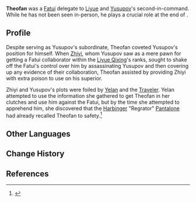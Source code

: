 {{Character Infobox
|type             = Mentioned
|region           = Snezhnaya
|region2          = Liyue

|affiliation      = Fatui
}}
'''Theofan''' was a [[Fatui]] delegate to [[Liyue]] and [[Yusupov]]'s second-in-command. While he has not been seen in-person, he plays a crucial role at the end of {{Quest|Calculated Gambit}}.

==Profile==
Despite serving as Yusupov's subordinate, Theofan coveted Yusupov's position for himself. When [[Zhiyi]], whom Yusupov saw as a mere pawn for getting a Fatui collaborator within the [[Liyue Qixing]]'s ranks, sought to shake off the Fatui's control over him by assassinating Yusupov and then covering up any evidence of their collaboration, Theofan assisted by providing Zhiyi with extra poison to use on his superior.

Zhiyi and Yusupov's plots were foiled by [[Yelan]] and the [[Traveler]]. Yelan attempted to use the information she gathered to get Theofan in her clutches and use him against the Fatui, but by the time she attempted to apprehend him, she discovered that the [[Harbinger]] "Regrator" [[Pantalone]] had already recalled Theofan to safety.<ref>{{Ref/Quest|Foregone Conclusion}}</ref>

==Other Languages==
{{Other Languages
|default_hidden=1
|en      = Theofan
|zhs     = 提奥凡
|zhs_rm  = Tí'àofán
|zht     = 提奧凡
|zht_rm  = Tí'àofán
|ja      = ティオファン
|ja_rm   = Tiofan
|ko      = 테오판
|es      = Theofan
|fr      = Theofan
|ru      = Феофан
|th      = Theofan
|vi      = Theofan
|de      = Theofan
|id      = Theofan
|pt      = Theofan
|tr      = Theofan
|it      = Theofan
}}

==Change History==
{{Change History|introduced=2.7}}

==References==
{{Reflist}}